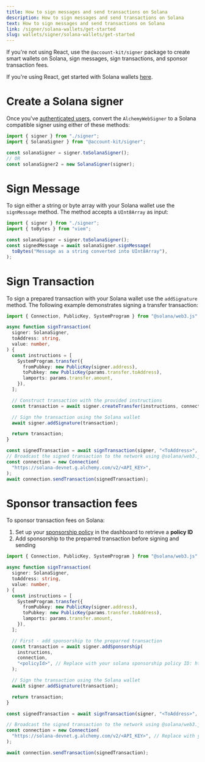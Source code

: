 ```yaml
---
title: How to sign messages and send transactions on Solana
description: How to sign messages and send transactions on Solana
text: How to sign messages and send transactions on Solana
link: /signer/solana-wallets/get-started
slug: wallets/signer/solana-wallets/get-started
---
```


If you're not using React, use the `@account-kit/signer` package to create smart wallets on Solana, sign messages, sign transactions, and sponsor transaction fees.

If you're using React, get started with Solana wallets [here](/docs/wallets/signer/solana-wallets/solana-signer-package).

# Create a Solana signer

Once you've [authenticated users](/docs/wallets/signer/quickstart), convert the `AlchemyWebSigner` to a Solana compatible signer using either of these methods:

<CodeBlocks>

```ts twoslash example.ts
import { signer } from "./signer";
import { SolanaSigner } from "@account-kit/signer";

const solanaSigner = signer.toSolanaSigner();
// OR
const solanaSigner2 = new SolanaSigner(signer);
```

<Markdown src="../../../shared/signer/signer.mdx" />

</CodeBlocks>

# Sign Message

To sign either a string or byte array with your Solana wallet use the `signMessage` method. The method accepts a `UInt8Array` as input:

<CodeBlocks>

```ts twoslash example.ts
import { signer } from "./signer";
import { toBytes } from "viem";

const solanaSigner = signer.toSolanaSigner();
const signedMessage = await solanaSigner.signMessage(
  toBytes("Message as a string converted into UInt8Array"),
);
```

<Markdown src="../../../shared/signer/signer.mdx" />

</CodeBlocks>

# Sign Transaction

To sign a prepared transaction with your Solana wallet use the `addSignature` method. The following example demonstrates signing a transfer transaction:

```ts signing-transaction-solana-signer.tsx
import { Connection, PublicKey, SystemProgram } from "@solana/web3.js";

async function signTransaction(
  signer: SolanaSigner,
  toAddress: string,
  value: number,
) {
  const instructions = [
    SystemProgram.transfer({
      fromPubkey: new PublicKey(signer.address),
      toPubkey: new PublicKey(params.transfer.toAddress),
      lamports: params.transfer.amount,
    }),
  ];

  // Construct transaction with the provided instructions
  const transaction = await signer.createTransfer(instructions, connection);

  // Sign the transaction using the Solana wallet
  await signer.addSignature(transaction);

  return transaction;
}

const signedTransaction = await signTransaction(signer, "<ToAddress>", 1234);
// Broadcast the signed transaction to the network using @solana/web3.js
const connection = new Connection(
  "https://solana-devnet.g.alchemy.com/v2/<API_KEY>",
);
await connection.sendTransaction(signedTransaction);
```

# Sponsor transaction fees

To sponsor transaction fees on Solana:

1. Set up your [sponsorship policy](https://dashboard.alchemy.com/signup) in the dashboard to retrieve a **policy ID**
2. Add sponsorship to the preparred transaction before signing and sending

```ts sponsored-solana-transaction-signer.tsx
import { Connection, PublicKey, SystemProgram } from "@solana/web3.js";

async function signTransaction(
  signer: SolanaSigner,
  toAddress: string,
  value: number,
) {
  const instructions = [
    SystemProgram.transfer({
      fromPubkey: new PublicKey(signer.address),
      toPubkey: new PublicKey(params.transfer.toAddress),
      lamports: params.transfer.amount,
    }),
  ];

  // First - add sponsorship to the preparred transaction
  const transaction = await signer.addSponsorship(
    instructions,
    connection,
    "<policyId>", // Replace with your solana sponsorship policy ID: https://dashboard.alchemy.com/signup
  );

  // Sign the transaction using the Solana wallet
  await signer.addSignature(transaction);

  return transaction;
}

const signedTransaction = await signTransaction(signer, "<ToAddress>", 1234);

// Broadcast the signed transaction to the network using @solana/web3.js
const connection = new Connection(
  "https://solana-devnet.g.alchemy.com/v2/<API_KEY>", // Replace with your Alchemy API key
);

await connection.sendTransaction(signedTransaction);
```
